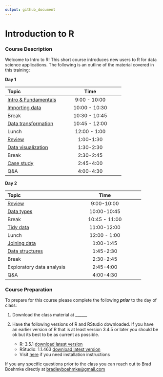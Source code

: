 ```yaml
---
output: github_document
---
```


# Introduction to R

### Course Description

Welcome to Intro to R!  This short course introduces new users to R for data science applications. The following is an outline of the material covered in this training:

__Day 1__
  
| Topic | Time |
|:------|:------:|
| [Intro & Fundamentals](https://uc-r.github.io/Intro-R/day-1a-intro.html) | 9:00 - 10:00 |
| [Importing data](https://uc-r.github.io/Intro-R/day-1b-import.html) | 10:00 - 10:30 |
| Break | 10:30 - 10:45 |
| [Data transformation](https://uc-r.github.io/Intro-R/day-1c-transform.html) | 10:45 - 12:00 |
| Lunch | 12:00 - 1:00 |
| [Review](https://uc-r.github.io/Intro-R/day-1d-review.html) | 1:00-1:30 |
| [Data visualization](https://uc-r.github.io/Intro-R/day-1e-visualization.html) | 1:30-2:30 |
| Break | 2:30-2:45 |
| [Case study](https://uc-r.github.io/Intro-R/day-1f-case-study.html) | 2:45-4:00 |
| Q&A | 4:00-4:30 |

__Day 2__
 
| Topic | Time |
|:------|:------:|
| [Review](https://uc-r.github.io/Intro-R/day-2a-intro.html) | 9:00-10:00 |
| [Data types](https://uc-r.github.io/Intro-R/day-2b-data-types.html) | 10:00-10:45 |
| Break | 10:45 - 11:00 |
| [Tidy data](https://uc-r.github.io/Intro-R/day-2c-tidy.html) | 11:00-12:00 |
| Lunch | 12:00 - 1:00 |
| [Joining data](https://uc-r.github.io/Intro-R/day-2d-joins.html) | 1:00-1:45 |
| [Data structures](https://uc-r.github.io/Intro-R/day-2e-data-structures.html) | 1:45-2:30 |
| Break | 2:30-2:45 |
| Exploratory data analysis | 2:45-4:00 |
| Q&A | 4:00-4:30 |

### Course Preparation

To prepare for this course please complete the following ___prior___ to the day of class:

1. Download the class material at ______

2. Have the following versions of R and RStudio downloaded.  If you have an earlier version of R that is at least version 3.4.5 or later you should be ok but its best to be as current as possible.
    - R:  3.5.1 [download latest version](https://cran.r-project.org/)
    - RStudio: 1.1.463 [download latest version](https://www.rstudio.com/products/rstudio/download/#download)
    - Visit [here](http://uc-r.github.io/basics#installation) if you need installation instructions


If you any specific questions prior to the class you can reach out to Brad Boehmke directly at [bradleyboehmke@gmail.com](mailto:bradleyboehmke@gmail.com)

